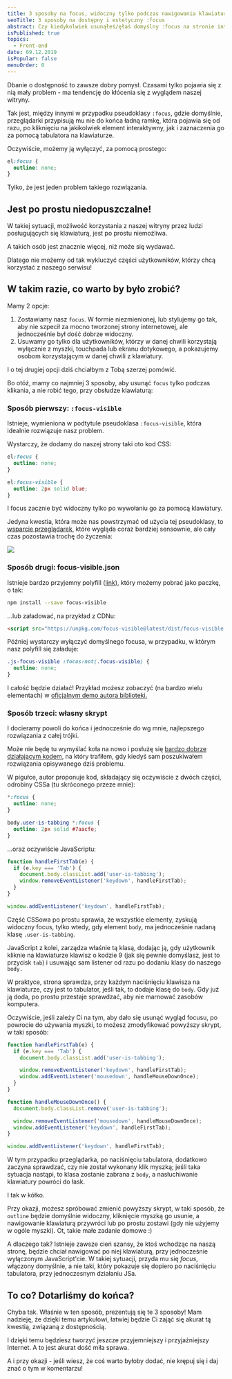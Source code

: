 ```yaml
---
title: 3 sposoby na focus, widoczny tylko podczas nawigowania klawiaturą
seoTitle: 3 sposoby na dostępny i estetyczny :focus
abstract: Czy kiedykolwiek usunąłeś/ęłaś domyślny :focus na stronie internetowej? W tym wpisie pokażę Ci jak to zrobić, ale w dostępny sposób!
isPublished: true
topics:
  - Front-end
date: 09.12.2019
isPopular: false
menuOrder: 0
---
```


Dbanie o dostępność to zawsze dobry pomysł. Czasami tylko pojawia się z nią mały problem - ma tendencję do kłócenia się z wyglądem naszej witryny.

Tak jest, między innymi w przypadku pseudoklasy `:focus`, gdzie domyślnie, przeglądarki przypisują mu nie do końca ładną ramkę, która pojawia się od razu, po kliknięciu na jakikolwiek element interaktywny, jak i zaznaczenia go za pomocą tabulatora na klawiaturze.

Oczywiście, możemy ją wyłączyć, za pomocą prostego:

```css
el:focus {
  outline: none;
}
```

Tylko, że jest jeden problem takiego rozwiązania.

## Jest po prostu niedopuszczalne!

W takiej sytuacji, możliwość korzystania z naszej witryny przez ludzi posługujących się klawiaturą, jest po prostu niemożliwa.

A takich osób jest znacznie więcej, niż może się wydawać.

Dlatego nie możemy od tak wykluczyć części użytkowników, którzy chcą korzystać z naszego serwisu!

## W takim razie, co warto by było zrobić?

Mamy 2 opcje:

1. Zostawiamy nasz `focus`. W formie niezmienionej, lub stylujemy go tak, aby nie szpecił za mocno tworzonej strony internetowej, ale jednocześnie był dość dobrze widoczny.
2. Usuwamy go tylko dla użytkowników, którzy w danej chwili korzystają wyłącznie z myszki, touchpada lub ekranu dotykowego, a pokazujemy osobom korzystającym w danej chwili z klawiatury.

I o tej drugiej opcji dziś chciałbym z Tobą szerzej pomówić.

Bo otóż, mamy co najmniej 3 sposoby, aby usunąć `focus` tylko podczas klikania, a nie robić tego, przy obsłudze klawiaturą:

### Sposób pierwszy: `:focus-visible`

Istnieje, wymieniona w podtytule pseudoklasa `:focus-visible`, która idealnie rozwiązuje nasz problem.

Wystarczy, że dodamy do naszej strony taki oto kod CSS:

```css
el:focus {
  outline: none;
}

el:focus-visible {
  outline: 2px solid blue;
}
```

I focus zacznie być widoczny tylko po wywołaniu go za pomocą klawiatury.

Jedyna kwestia, która może nas powstrzymać od użycia tej pseudoklasy, to [wsparcie przeglądarek](https://caniuse.com/css-focus-visible), które wygląda coraz bardziej sensownie, ale cały czas pozostawia trochę do życzenia:

[![](./focus-visible-wsparcie.jpg)]()

### Sposób drugi: focus-visible.json

Istnieje bardzo przyjemny polyfill ([link](https://github.com/WICG/focus-visible)), który możemy pobrać jako paczkę, o tak:

```bash
npm install --save focus-visible
```

...lub załadować, na przykład z CDNu:

```html
<script src="https://unpkg.com/focus-visible@latest/dist/focus-visible.min.js"></script>
```

Później wystarczy wyłączyć domyślnego focusa, w przypadku, w którym nasz polyfill się załaduje:

```css
.js-focus-visible :focus:not(.focus-visible) {
  outline: none;
}
```

I całość będzie działać! Przykład możesz zobaczyć (na bardzo wielu elementach) w [oficjalnym demo autora biblioteki.](https://wicg.github.io/focus-visible/demo/)

### Sposób trzeci: własny skrypt

I docieramy powoli do końca i jednocześnie do wg mnie, najlepszego rozwiązania z całej trójki.

Może nie będę tu wymyślać koła na nowo i posłużę się [bardzo dobrze działającym kodem](https://medium.com/hackernoon/removing-that-ugly-focus-ring-and-keeping-it-too-6c8727fefcd2), na który trafiłem, gdy kiedyś sam poszukiwałem rozwiązania opisywanego dziś problemu.

W pigułce, autor proponuje kod, składający się oczywiście z dwóch części, odrobiny CSSa (tu skróconego przeze mnie):

```css
*:focus {
  outline: none;
}

body.user-is-tabbing *:focus {
  outline: 2px solid #7aacfe;
}
```

...oraz oczywiście JavaScriptu:

```js
function handleFirstTab(e) {
  if (e.key === 'Tab') {
    document.body.classList.add('user-is-tabbing');
    window.removeEventListener('keydown', handleFirstTab);
  }
}

window.addEventListener('keydown', handleFirstTab);
```

Część CSSowa po prostu sprawia, że wszystkie elementy, zyskują widoczny focus, tylko wtedy, gdy element `body`, ma jednocześnie nadaną klasę `.user-is-tabbing`.

JavaScript z kolei, zarządza właśnie tą klasą, dodając ją, gdy użytkownik kliknie na klawiaturze klawisz o kodzie 9 (jak się pewnie domyślasz, jest to przycisk `tab`) i usuwając sam listener od razu po dodaniu klasy do naszego `body.`

W praktyce, strona sprawdza, przy każdym naciśnięciu klawisza na klawiaturze, czy jest to tabulator, jeśli tak, to dodaje klasę do `body`. Gdy już ją doda, po prostu przestaje sprawdzać, aby nie marnować zasobów komputera.

Oczywiście, jeśli zależy Ci na tym, aby dało się usunąć wygląd focusu, po powrocie do używania myszki, to możesz zmodyfikować powyższy skrypt, w taki sposób:

```js
function handleFirstTab(e) {
  if (e.key === 'Tab') {
    document.body.classList.add('user-is-tabbing');

    window.removeEventListener('keydown', handleFirstTab);
    window.addEventListener('mousedown', handleMouseDownOnce);
  }
}

function handleMouseDownOnce() {
  document.body.classList.remove('user-is-tabbing');

  window.removeEventListener('mousedown', handleMouseDownOnce);
  window.addEventListener('keydown', handleFirstTab);
}

window.addEventListener('keydown', handleFirstTab);
```

W tym przypadku przeglądarka, po naciśnięciu tabulatora, dodatkowo zaczyna sprawdzać, czy nie został wykonany klik myszką; jeśli taka sytuacja nastąpi, to klasa zostanie zabrana z `body`, a nasłuchiwanie klawiatury powróci do łask.

I tak w kółko.

Przy okazji, możesz spróbować zmienić powyższy skrypt, w taki sposób, że `outline` będzie domyślnie widoczny, kliknięcie myszką go usunie, a nawigowanie klawiaturą przywróci lub po prostu zostawi (gdy nie użyjemy w ogóle myszki). Ot, takie małe zadanie domowe :)

A dlaczego tak? Istnieje zawsze cień szansy, że ktoś wchodząc na naszą stronę, będzie chciał nawigować po niej klawiaturą, przy jednocześnie wyłączonym JavaScript\'cie. W takiej sytuacji, przyda mu się _focus_, włączony domyślnie, a nie taki, który pokazuje się dopiero po naciśnięciu tabulatora, przy jednoczesnym działaniu JSa.

## To co? Dotarliśmy do końca?

Chyba tak. Właśnie w ten sposób, prezentują się te 3 sposoby! Mam nadzieję, że dzięki temu artykułowi, łatwiej będzie Ci zająć się akurat tą kwestią, związaną z dostępnością.

I dzięki temu będziesz tworzyć jeszcze przyjemniejszy i przyjaźniejszy Internet. A to jest akurat dość miła sprawa.

A i przy okazji - jeśli wiesz, że coś warto byłoby dodać, nie krępuj się i daj znać o tym w komentarzu!
